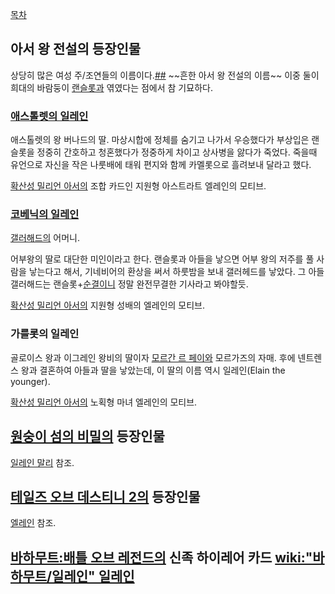 [[목차]]

== 아서 왕 전설의 등장인물 ==
상당히 많은 여성 주/조연들의 이름이다.[http://en.wikipedia.org/wiki/Elaine_(legend) ##] ~~흔한 아서 왕 전설의 이름~~
이중 둘이 희대의 바람둥이 [[랜슬롯]]과 엮였다는 점에서 참 기묘하다.

=== [http://en.wikipedia.org/wiki/Elaine_of_Astolat 애스톨렛의 일레인] ===
애스톨렛의 왕 버나드의 딸. 마상시합에 정체를 숨기고 나가서 우승했다가 부상입은 랜슬롯을 정중히 간호하고 청혼했다가 정중하게 차이고 상사병을 앓다가 죽었다. 죽을때 유언으로 자신을 작은 나룻배에 태워 편지와 함께 카멜롯으로 흘려보내 달라고 했다.

[[확산성 밀리언 아서]]의 조합 카드인 지원형 아스트라트 엘레인의 모티브.

=== [http://en.wikipedia.org/wiki/Elaine_of_Corbenic 코베닉의 일레인] ===
[[갤러해드]]의 어머니.

어부왕의 딸로 대단한 미인이라고 한다. 랜슬롯과 아들을 낳으면 어부 왕의 저주를 풀 사람을 낳는다고 해서, 기네비어의 환상을 써서 하룻밤을 보내 갤러헤드를 낳았다. 그 아들 갤러해드는 랜슬롯+[[순결]]이니 정말 완전무결한 기사라고 봐야할듯.

[[확산성 밀리언 아서]]의 지원형 성배의 엘레인의 모티브.

=== 가를롯의 일레인 ===
골로이스 왕과 이그레인 왕비의 딸이자 [[모르간 르 페이]]와 모르가즈의 자매.
후에 넨트렌스 왕과 결혼하여 아들과 딸을 낳았는데, 이 딸의 이름 역시 일레인(Elain the younger).

[[확산성 밀리언 아서]]의 노획형 마녀 엘레인의 모티브.


== [[원숭이 섬의 비밀]]의 등장인물 ==
[[일레인 말리]] 참조.

== [[테일즈 오브 데스티니 2]]의 등장인물 ==
[[엘레인]] 참조. 

== [[바하무트:배틀 오브 레전드]]의 신족 하이레어 카드 [[wiki:"바하무트/일레인" 일레인]] ==
